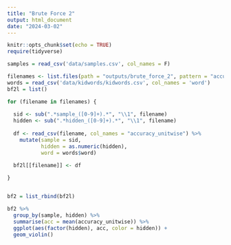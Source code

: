 ```yaml
---
title: "Brute Force 2"
output: html_document
date: "2024-03-02"
---
```


```r
knitr::opts_chunk$set(echo = TRUE)
require(tidyverse)

samples = read_csv('data/samples.csv', col_names = F)

filenames <- list.files(path = "outputs/brute_force_2", pattern = "accuracies.csv$", full.names = TRUE)
words = read_csv('data/kidwords/kidwords.csv', col_names = 'word')
bf2l = list()

for (filename in filenames) {
  
  sid <- sub(".*sample_([0-9]+).*", "\\1", filename)
  hidden <- sub(".*hidden_([0-9]+).*", "\\1", filename)
  
  df <- read_csv(filename, col_names = "accuracy_unitwise") %>% 
    mutate(sample = sid,
           hidden = as.numeric(hidden),
           word = words$word)
  
  bf2l[[filename]] <- df

}


bf2 = list_rbind(bf2l)

```




```r
bf2 %>% 
  group_by(sample, hidden) %>% 
  summarise(acc = mean(accuracy_unitwise)) %>% 
  ggplot(aes(factor(hidden), acc, color = hidden)) +
  geom_violin()

```

